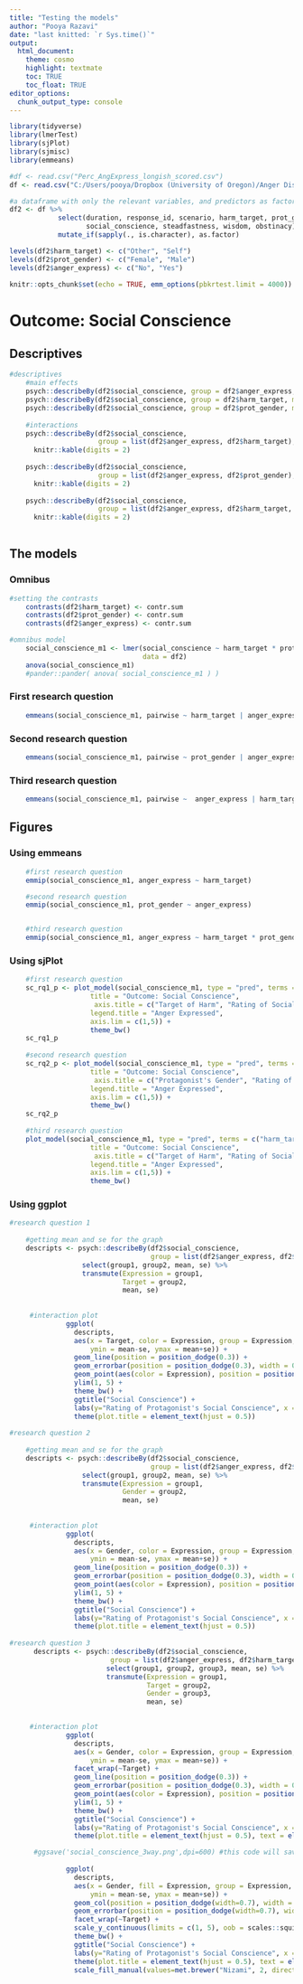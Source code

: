 ```yaml
---
title: "Testing the models"
author: "Pooya Razavi"
date: "last knitted: `r Sys.time()`"
output: 
  html_document:
    theme: cosmo
    highlight: textmate
    toc: TRUE
    toc_float: TRUE
editor_options: 
  chunk_output_type: console
---
```


```r
library(tidyverse)
library(lmerTest)
library(sjPlot)
library(sjmisc)
library(emmeans)

#df <- read.csv("Perc_AngExpress_longish_scored.csv")
df <- read.csv("C:/Users/pooya/Dropbox (University of Oregon)/Anger Dissertation/Study 2 _ perceptions of anger expressors/analyses/Perc_AngExpress_longish_scored.csv")

#a dataframe with only the relevant variables, and predictors as factors
df2 <- df %>% 
            select(duration, response_id, scenario, harm_target, prot_gender, anger_express, 
                   social_conscience, steadfastness, wisdom, obstinacy) %>% 
            mutate_if(sapply(., is.character), as.factor)          

levels(df2$harm_target) <- c("Other", "Self")
levels(df2$prot_gender) <- c("Female", "Male")
levels(df2$anger_express) <- c("No", "Yes")

knitr::opts_chunk$set(echo = TRUE, emm_options(pbkrtest.limit = 4000))
```

# Outcome: Social Conscience

## Descriptives

```r
#descriptives
    #main effects
    psych::describeBy(df2$social_conscience, group = df2$anger_express, mat = TRUE) %>% knitr::kable(digits = 2)
    psych::describeBy(df2$social_conscience, group = df2$harm_target, mat = TRUE) %>% knitr::kable(digits = 2)
    psych::describeBy(df2$social_conscience, group = df2$prot_gender, mat = TRUE) %>% knitr::kable(digits = 2)
    
    #interactions
    psych::describeBy(df2$social_conscience, 
                      group = list(df2$anger_express, df2$harm_target), mat = TRUE) %>% 
      knitr::kable(digits = 2)
    
    psych::describeBy(df2$social_conscience, 
                      group = list(df2$anger_express, df2$prot_gender), mat = TRUE) %>% 
      knitr::kable(digits = 2)
    
    psych::describeBy(df2$social_conscience, 
                      group = list(df2$anger_express, df2$harm_target, df2$prot_gender), mat = TRUE) %>% 
      knitr::kable(digits = 2)
    
```

## The models

### Omnibus

```r
#setting the contrasts
    contrasts(df2$harm_target) <- contr.sum
    contrasts(df2$prot_gender) <- contr.sum
    contrasts(df2$anger_express) <- contr.sum

#omnibus model
    social_conscience_m1 <- lmer(social_conscience ~ harm_target * prot_gender * anger_express + (1 | response_id),
                                 data = df2)
    anova(social_conscience_m1)
    #pander::pander( anova( social_conscience_m1 ) ) 
```


### First research question

```r
    emmeans(social_conscience_m1, pairwise ~ harm_target | anger_express)
```    

### Second research question

```r
    emmeans(social_conscience_m1, pairwise ~ prot_gender | anger_express)    
```


### Third research question

```r
    emmeans(social_conscience_m1, pairwise ~  anger_express | harm_target * prot_gender)    

```

## Figures 

### Using emmeans

```r

    #first research question
    emmip(social_conscience_m1, anger_express ~ harm_target) 

    #second research question
    emmip(social_conscience_m1, prot_gender ~ anger_express)    


    #third research question
    emmip(social_conscience_m1, anger_express ~ harm_target * prot_gender)  
```    
    
### Using sjPlot

```r

    #first research question
    sc_rq1_p <- plot_model(social_conscience_m1, type = "pred", terms = c("harm_target", "anger_express"),
                    title = "Outcome: Social Conscience",
                     axis.title = c("Target of Harm", "Rating of Social Conscience"),
                    legend.title = "Anger Expressed",
                    axis.lim = c(1,5)) +
                    theme_bw()
    sc_rq1_p
    
    #second research question
    sc_rq2_p <- plot_model(social_conscience_m1, type = "pred", terms = c("prot_gender", "anger_express"),
                    title = "Outcome: Social Conscience",
                     axis.title = c("Protagonist's Gender", "Rating of Social Conscience"),
                    legend.title = "Anger Expressed",
                    axis.lim = c(1,5)) +
                    theme_bw()
    sc_rq2_p
    
    #third research question
    plot_model(social_conscience_m1, type = "pred", terms = c("harm_target", "anger_express", "prot_gender"),
                    title = "Outcome: Social Conscience",
                     axis.title = c("Target of Harm", "Rating of Social Conscience"),
                    legend.title = "Anger Expressed",
                    axis.lim = c(1,5)) +
                    theme_bw()
```
        
### Using ggplot

```r
#research question 1  
    
    #getting mean and se for the graph
    descripts <- psych::describeBy(df2$social_conscience, 
                                   group = list(df2$anger_express, df2$harm_target), mat = TRUE) %>% 
                  select(group1, group2, mean, se) %>% 
                  transmute(Expression = group1,
                            Target = group2,
                            mean, se)
    
    
     #interaction plot
              ggplot(
                descripts,
                aes(x = Target, color = Expression, group = Expression, y = mean,
                    ymin = mean-se, ymax = mean+se)) + 
                geom_line(position = position_dodge(0.3)) +
                geom_errorbar(position = position_dodge(0.3), width = 0.2) +
                geom_point(aes(color = Expression), position = position_dodge(0.3)) +
                ylim(1, 5) +
                theme_bw() + 
                ggtitle("Social Conscience") +
                labs(y="Rating of Protagonist's Social Conscience", x = "Target of Harm", color = "Anger Expressed") +
                theme(plot.title = element_text(hjust = 0.5))
              
#research question 2  
    
    #getting mean and se for the graph
    descripts <- psych::describeBy(df2$social_conscience, 
                                   group = list(df2$anger_express, df2$prot_gender), mat = TRUE) %>% 
                  select(group1, group2, mean, se) %>% 
                  transmute(Expression = group1,
                            Gender = group2,
                            mean, se)
    
    
     #interaction plot
              ggplot(
                descripts,
                aes(x = Gender, color = Expression, group = Expression, y = mean,
                    ymin = mean-se, ymax = mean+se)) + 
                geom_line(position = position_dodge(0.3)) +
                geom_errorbar(position = position_dodge(0.3), width = 0.2) +
                geom_point(aes(color = Expression), position = position_dodge(0.3)) +
                ylim(1, 5) +
                theme_bw() + 
                ggtitle("Social Conscience") +
                labs(y="Rating of Protagonist's Social Conscience", x = "Protagonist's Gender", color = "Anger Expressed") +
                theme(plot.title = element_text(hjust = 0.5))
    
#research question 3
      descripts <- psych::describeBy(df2$social_conscience, 
                         group = list(df2$anger_express, df2$harm_target, df2$prot_gender), mat = TRUE)   %>% 
                        select(group1, group2, group3, mean, se) %>% 
                        transmute(Expression = group1,
                                  Target = group2,
                                  Gender = group3,
                                  mean, se)      

      
     #interaction plot
              ggplot(
                descripts,
                aes(x = Gender, color = Expression, group = Expression, y = mean,
                    ymin = mean-se, ymax = mean+se)) + 
                facet_wrap(~Target) +
                geom_line(position = position_dodge(0.3)) +
                geom_errorbar(position = position_dodge(0.3), width = 0.15) +
                geom_point(aes(color = Expression), position = position_dodge(0.3)) +
                ylim(1, 5) +
                theme_bw() + 
                ggtitle("Social Conscience") +
                labs(y="Rating of Protagonist's Social Conscience", x = "Protagonist's Gender", color = "Anger Expressed") +
                theme(plot.title = element_text(hjust = 0.5), text = element_text(size = 10))      

      #ggsave('social_conscience_3way.png',dpi=600) #this code will save a high resolution version of the figure
              
              ggplot(
                descripts,
                aes(x = Gender, fill = Expression, group = Expression, y = mean,
                    ymin = mean-se, ymax = mean+se)) +
                geom_col(position = position_dodge(width=0.7), width = .6) +
                geom_errorbar(position = position_dodge(width=0.7), width = 0.15) +
                facet_wrap(~Target) +
                scale_y_continuous(limits = c(1, 5), oob = scales::squish) +
                theme_bw() + 
                ggtitle("Social Conscience") +
                labs(y="Rating of Protagonist's Social Conscience", x = "Protagonist's Gender", fill = "Anger Expressed") +
                theme(plot.title = element_text(hjust = 0.5), text = element_text(size = 10)) + 
                scale_fill_manual(values=met.brewer("Nizami", 2, direction=-1))
              
              
```

